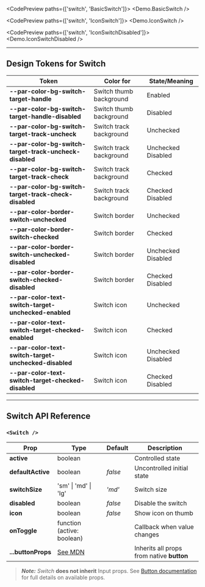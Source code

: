 
<CodePreview paths={['switch', 'BasicSwitch']}>
  <Demo.BasicSwitch />
</CodePreview>

<CodePreview paths={['switch', 'IconSwitch']}>
  <Demo.IconSwitch />
</CodePreview>

<CodePreview paths={['switch', 'IconSwitchDisabled']}>
  <Demo.IconSwitchDisabled />
</CodePreview>

---

## Design Tokens for Switch

| **Token**                                               | **Color for**           | **State/Meaning**  |
| ------------------------------------------------------- | ----------------------- | ------------------ |
| **--par-color-bg-switch-target-handle**                 | Switch thumb background | Enabled            |
| **--par-color-bg-switch-target-handle-disabled**        | Switch thumb background | Disabled           |
| **--par-color-bg-switch-target-track-uncheck**          | Switch track background | Unchecked          |
| **--par-color-bg-switch-target-track-uncheck-disabled** | Switch track background | Unchecked Disabled |
| **--par-color-bg-switch-target-track-check**            | Switch track background | Checked            |
| **--par-color-bg-switch-target-track-check-disabled**   | Switch track background | Checked Disabled   |
| **--par-color-border-switch-unchecked**                 | Switch border           | Unchecked          |
| **--par-color-border-switch-checked**                   | Switch border           | Checked            |
| **--par-color-border-switch-unchecked-disabled**        | Switch border           | Unchecked Disabled |
| **--par-color-border-switch-checked-disabled**          | Switch border           | Checked Disabled   |
| **--par-color-text-switch-target-unchecked-enabled**    | Switch icon             | Unchecked          |
| **--par-color-text-switch-target-checked-enabled**      | Switch icon             | Checked            |
| **--par-color-text-switch-target-unchecked-disabled**   | Switch icon             | Unchecked Disabled |
| **--par-color-text-switch-target-checked-disabled**     | Switch icon             | Checked Disabled   |

---

## Switch API Reference

### `<Switch />`

| **Prop**           | **Type**                                                                               | **Default** | **Description**                           |
| ------------------ | -------------------------------------------------------------------------------------- | ----------- | ----------------------------------------- |
| **active**         | boolean                                                                                |             | Controlled state                          |
| **defaultActive**  | boolean                                                                                | _false_     | Uncontrolled initial state                |
| **switchSize**     | 'sm' \| 'md' \| 'lg'                                                                   | _'md'_      | Switch size                               |
| **disabled**       | boolean                                                                                | _false_     | Disable the switch                        |
| **icon**           | boolean                                                                                | _false_     | Show icon on thumb                        |
| **onToggle**       | function (active: boolean)                                                             |             | Callback when value changes               |
| **...buttonProps** | [See MDN](https://developer.mozilla.org/en-US/docs/Web/HTML/Element/button#attributes) |             | Inherits all props from native **button** |

> **_Note:_** _Switch_ **does not inherit** Input props. See [Button documentation](https://developer.mozilla.org/en-US/docs/Web/HTML/Element/button#attributes) for full details on available props.
